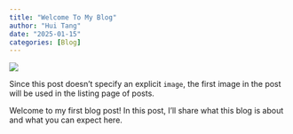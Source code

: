 ```yaml
---
title: "Welcome To My Blog"
author: "Hui Tang"
date: "2025-01-15"
categories: [Blog]
---
```


![](thumbnail.jpg)

Since this post doesn't specify an explicit `image`, the first image in the post will be used in the listing page of posts.

Welcome to my first blog post! In this post, I'll share what this blog is about and what you can expect here.
